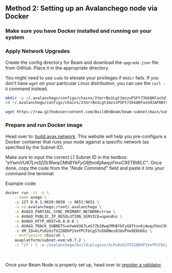 

## Method 2: Setting up an Avalanchego node via Docker

<Steps>

### Make sure you have Docker installed and running on your system

### Apply Network Upgrades

Create the config directory for Beam and download the `upgrade.json` file from GitHub. Place it in the appropriate directory.

You might need to use `sudo` to elevate your privileges if `mkdir` fails. If you don't have `wget` on your particular Linux distribution, you can use the `curl -O` command instead.

```bash copy
mkdir -p ~/.avalanchego/configs/chains/2tmrrBo1Lgt1mzzvPSFt73kkQKFas5d1AP88tv9cicwoFp8BSn
cd ~/.avalanchego/configs/chains/2tmrrBo1Lgt1mzzvPSFt73kkQKFas5d1AP88tv9cicwoFp8BSn

wget https://raw.githubusercontent.com/BuildOnBeam/beam-subnet/main/subnets/beam-mainnet/upgrade.json
```

### Prepare and run Docker image

Head over to: [build.avax.network](https://build.avax.network/tools/l1-toolbox#avalanchegoDocker). This website will help you pre-configure a Docker container that runs your node against a specific network (as specified by the Subnet ID). 

Make sure to input the correct L1 Subnet ID in the textbox: *"eYwmVU67LmSfZb1RwqCMhBYkFyG8ftxn6jAwqzFmxC9STBWLC"*. Once done, copy the code from the *"Node Command"* field and paste it into your command line terminal.

Example code:
```bash
docker run -it -d \
    --name avago \
    -p 127.0.0.1:9650:9650 -p 9651:9651 \
    -v ~/.avalanchego:/root/.avalanchego \
    -e AVAGO_PARTIAL_SYNC_PRIMARY_NETWORK=true \
    -e AVAGO_PUBLIC_IP_RESOLUTION_SERVICE=opendns \
    -e AVAGO_HTTP_HOST=0.0.0.0 \
    -e AVAGO_TRACK_SUBNETS=eYwmVU67LmSfZb1RwqCMhBYkFyG8ftxn6jAwqzFmxC9STBWLC \
    -e VM_ID=kLPs8zGsTVZ28DhP1VefPCFbCgS7o5bDNez8JUxPVw9E6Ubbz \
    --entrypoint /bin/sh \
    avaplatform/subnet-evm:v0.7.2 \
    -c "if ! [ -e /avalanchego/build/plugins/kLPs8zGsTVZ28DhP1VefPCFbCgS7o5bDNez8JUxPVw9E6Ubbz ]; then echo 'Renamed subnet-evm to Beam mainnet' && mv /avalanchego/build/plugins/* /avalanchego/build/plugins/kLPs8zGsTVZ28DhP1VefPCFbCgS7o5bDNez8JUxPVw9E6Ubbz; fi && /avalanchego/build/avalanchego"
```

</Steps>

<br/>

Once your Beam Node is properly set up, head over to [register a validator](/nodes/run_node/register).
